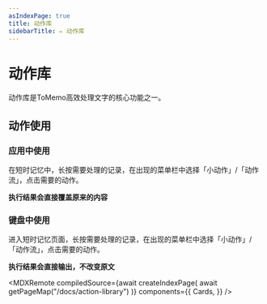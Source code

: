 ```yaml
---
asIndexPage: true
title: 动作库
sidebarTitle: ✏️ 动作库
---
```



# 动作库

动作库是ToMemo高效处理文字的核心功能之一。

## 动作使用

### 应用中使用

在短时记忆中，长按需要处理的记录，在出现的菜单栏中选择「小动作」/「动作流」，点击需要的动作。

**执行结果会直接覆盖原来的内容**

### 键盘中使用

进入短时记忆页面，长按需要处理的记录，在出现的菜单栏中选择「小动作」/「动作流」，点击需要的动作。

**执行结果会直接输出，不改变原文**


<MDXRemote
  compiledSource={await createIndexPage(
    await getPageMap("/docs/action-library")
  )}
  components={{
    Cards,
  }}
/>
